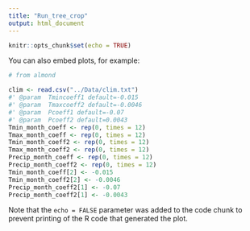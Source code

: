 ```yaml
---
title: "Run_tree_crop"
output: html_document
---
```


```r
knitr::opts_chunk$set(echo = TRUE)
```


You can also embed plots, for example:

```r
# from almond

clim <- read.csv("../Data/clim.txt")
#' @param  Tmincoeff1 default=-0.015
#' @param  Tmaxcoeff2 default=-0.0046
#' @param  Pcoeff1 default=-0.07
#' @param  Pcoeff2 default=0.0043
Tmin_month_coeff <- rep(0, times = 12)
Tmax_month_coeff <- rep(0, times = 12)
Tmin_month_coeff2 <- rep(0, times = 12)
Tmax_month_coeff2 <- rep(0, times = 12)
Precip_month_coeff <- rep(0, times = 12)
Precip_month_coeff2 <- rep(0, times = 12)
Tmin_month_coeff[2] <- -0.015
Tmin_month_coeff2[2] <- -0.0046
Precip_month_coeff2[1] <- -0.07
Precip_month_coeff2[1] <- -0.0043
```

Note that the `echo = FALSE` parameter was added to the code chunk to prevent printing of the R code that generated the plot.
